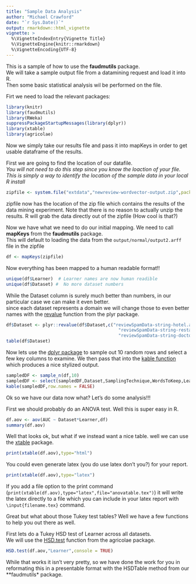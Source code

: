 ```yaml
---
title: "Sample Data Analysis"
author: "Michael Crawford"
date: "`r Sys.Date()`"
output: rmarkdown::html_vignette
vignette: >
  %\VignetteIndexEntry{Vignette Title}
  %\VignetteEngine{knitr::rmarkdown}
  %\VignetteEncoding{UTF-8}
---
```


This is a sample of how to use the **faudmutils** package.  
We will take a sample output file from a datamining request and load it into R.  
Then some basic statistical analysis wil be performed on the file.

Firt we need to load the relevant packages:

```r
library(knitr)
library(faudmutils)
library(RWeka)
suppressPackageStartupMessages(library(dplyr))
library(xtable)
library(agricolae)
```

Now we simply take our results file and pass it into mapKeys in order to get usable dataframe of the results.

First we are going to find the location of our datafile.  
*You will not need to do this step since you know the loaction of your file.  This is simply a way to identify the location of the sample data in your local R install*

```r
zipfile <- system.file("extdata","newreview-wordvector-output.zip",package="faudmutils")
```

zipfile now has the location of the zip file which contains the results of the data mining experiment.  Note that there is no reason to actually unzip the results.  R will grab the data directly out of the zipfile (How cool is that?)

Now we have what we need to do our initial mapping.  We need to call **mapKeys** from the **faudmutils** package.  
This will default to loading the data from the `output/normal/output2.arff` file in the zipfile

```r
df <- mapKeys(zipfile)
```

Now everything has been mapped to a human readable format!!

```r
unique(df$Learner)  # Learner names are now human readible
unique(df$Dataset) #  No more dataset numbers
```

While the Dataset column is surely much better than numbers, in our particular case we can make it even better.  
since each dataset represents a domain we will change those to even better names with the 
[revalue](http://www.inside-r.org/packages/cran/plyr/docs/revalue) function from the plyr package.

```r
df$Dataset <- plyr::revalue(df$Dataset,c("reviewSpamData-string-hotel.arff"="hotel",
                                           "reviewSpamData-string-restaurant.arff"="restraunt",
                                           "reviewSpamData-string-doctor.arff"="doctor"))
table(df$Dataset)
```



Now lets use the [dplyr package](https://cran.rstudio.com/web/packages/dplyr/vignettes/introduction.html)  to sample out 10
random rows and select a few key columns to examine.  We then pass that into the 
[kable function](http://www.inside-r.org/packages/cran/knitr/docs/kable) which produces a nice stylized output.

```r
sampledDF <- sample_n(df,10)
sampledDF <- select(sampledDF,Dataset,SamplingTechnique,WordsToKeep,Learner,AUC)
kable(sampledDF,row.names = FALSE)
```

Ok so we have our data now what?  Let's do some analysis!!!

First we should probably do an ANOVA test.  Well this is super easy in R.

```r
df.aov <- aov(AUC ~ Dataset*Learner,df)
summary(df.aov)
```

Well that looks ok, but what if we instead want a nice table.  well we can use the 
[xtable](https://cran.r-project.org/web/packages/xtable/xtable.pdf) package.


```r
print(xtable(df.aov),type="html")
```

You could even generate latex (you do use latex don't you?) for your report.

```r
print(xtable(df.aov),type="latex")
```

If you add a file option to the print command (` print(xtable(df.aov),type="latex",file="anovatable.tex")`) it will write the latex directly to a file which you can
include in your latex report with `\input{filename.tex}` command.


Great but what about those Tukey test tables?  Well we have a few functions to help you out there as well.

First lets do a Tukey HSD test of Learner across all datasets.  
We will use the [HSD.test](http://www.inside-r.org/packages/cran/agricolae/docs/HSD.test) 
function from the agricolae package.

```r
HSD.test(df.aov,"Learner",console = TRUE)
```

While that works it isn't very pretty, so we have done the work for you in reformating this in a presentable format
with the HSDTable method from our **faudmutils* package.


